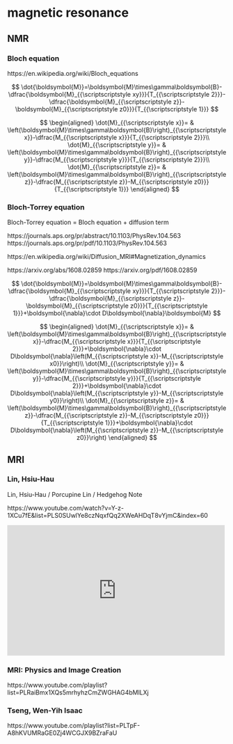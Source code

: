 # magnetic resonance

## NMR

### Bloch equation

https://en.wikipedia.org/wiki/Bloch_equations

$$
\dot{\boldsymbol{M}}=\boldsymbol{M}\times\gamma\boldsymbol{B}-\dfrac{\boldsymbol{M}_{{\scriptscriptstyle xy}}}{T_{{\scriptscriptstyle 2}}}-\dfrac{\boldsymbol{M}_{{\scriptscriptstyle z}}-\boldsymbol{M}_{{\scriptscriptstyle z0}}}{T_{{\scriptscriptstyle 1}}}
$$

$$
\begin{aligned}
\dot{M}_{{\scriptscriptstyle x}}= & \left(\boldsymbol{M}\times\gamma\boldsymbol{B}\right)_{{\scriptscriptstyle x}}-\dfrac{M_{{\scriptscriptstyle x}}}{T_{{\scriptscriptstyle 2}}}\\
\dot{M}_{{\scriptscriptstyle y}}= & \left(\boldsymbol{M}\times\gamma\boldsymbol{B}\right)_{{\scriptscriptstyle y}}-\dfrac{M_{{\scriptscriptstyle y}}}{T_{{\scriptscriptstyle 2}}}\\
\dot{M}_{{\scriptscriptstyle z}}= & \left(\boldsymbol{M}\times\gamma\boldsymbol{B}\right)_{{\scriptscriptstyle z}}-\dfrac{M_{{\scriptscriptstyle z}}-M_{{\scriptscriptstyle z0}}}{T_{{\scriptscriptstyle 1}}}
\end{aligned}
$$

### Bloch-Torrey equation

Bloch-Torrey equation = Bloch equation + diffusion term

https://journals.aps.org/pr/abstract/10.1103/PhysRev.104.563  https://journals.aps.org/pr/pdf/10.1103/PhysRev.104.563

https://en.wikipedia.org/wiki/Diffusion_MRI#Magnetization_dynamics

https://arxiv.org/abs/1608.02859  https://arxiv.org/pdf/1608.02859

$$
\dot{\boldsymbol{M}}=\boldsymbol{M}\times\gamma\boldsymbol{B}-\dfrac{\boldsymbol{M}_{{\scriptscriptstyle xy}}}{T_{{\scriptscriptstyle 2}}}-\dfrac{\boldsymbol{M}_{{\scriptscriptstyle z}}-\boldsymbol{M}_{{\scriptscriptstyle z0}}}{T_{{\scriptscriptstyle 1}}}+\boldsymbol{\nabla}\cdot D\boldsymbol{\nabla}\boldsymbol{M}
$$

$$
\begin{aligned}
\dot{M}_{{\scriptscriptstyle x}}= & \left(\boldsymbol{M}\times\gamma\boldsymbol{B}\right)_{{\scriptscriptstyle x}}-\dfrac{M_{{\scriptscriptstyle x}}}{T_{{\scriptscriptstyle 2}}}+\boldsymbol{\nabla}\cdot D\boldsymbol{\nabla}\left(M_{{\scriptscriptstyle x}}-M_{{\scriptscriptstyle x0}}\right)\\
\dot{M}_{{\scriptscriptstyle y}}= & \left(\boldsymbol{M}\times\gamma\boldsymbol{B}\right)_{{\scriptscriptstyle y}}-\dfrac{M_{{\scriptscriptstyle y}}}{T_{{\scriptscriptstyle 2}}}+\boldsymbol{\nabla}\cdot D\boldsymbol{\nabla}\left(M_{{\scriptscriptstyle y}}-M_{{\scriptscriptstyle y0}}\right)\\
\dot{M}_{{\scriptscriptstyle z}}= & \left(\boldsymbol{M}\times\gamma\boldsymbol{B}\right)_{{\scriptscriptstyle z}}-\dfrac{M_{{\scriptscriptstyle z}}-M_{{\scriptscriptstyle z0}}}{T_{{\scriptscriptstyle 1}}}+\boldsymbol{\nabla}\cdot D\boldsymbol{\nabla}\left(M_{{\scriptscriptstyle z}}-M_{{\scriptscriptstyle z0}}\right)
\end{aligned}
$$

## MRI

### Lin, Hsiu-Hau

Lin, Hsiu-Hau / Porcupine Lin / Hedgehog Note

https://www.youtube.com/watch?v=Y-z-1XCu7fE&list=PLS0SUwlYe8czNqxfQq2XWeAHDqT8vYjmC&index=60

::: {show-in="html"}
<iframe width=500 height=300 frameborder="0" allowfullscreen src="https://www.youtube.com/embed/Y-z-1XCu7fE"></iframe>
:::

### MRI: Physics and Image Creation

https://www.youtube.com/playlist?list=PLRaiBmx1XQs5mrhyhzCmZWGHAG4bMlLXj

### Tseng, Wen-Yih Isaac

https://www.youtube.com/playlist?list=PLTpF-A8hKVUMRaGE0Zj4WCGJX9BZraFaU